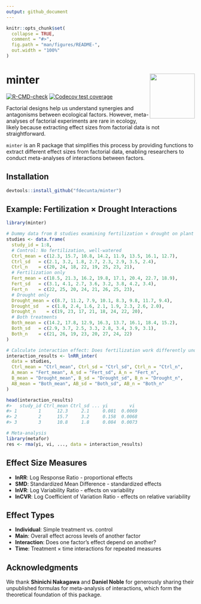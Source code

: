 ```yaml
---
output: github_document
---
```


<!-- README.md is generated from README.Rmd. Please edit that file -->

```r
knitr::opts_chunk$set(
  collapse = TRUE,
  comment = "#>",
  fig.path = "man/figures/README-",
  out.width = "100%"
)
```

# minter <img src="man/figures/minter_logo.png" align="right" width="120"/>

<!-- badges: start -->

[![R-CMD-check](https://github.com/fdecunta/minter/actions/workflows/R-CMD-check.yaml/badge.svg)](https://github.com/fdecunta/minter/actions/workflows/R-CMD-check.yaml) [![Codecov test coverage](https://codecov.io/gh/fdecunta/minter/graph/badge.svg)](https://app.codecov.io/gh/fdecunta/minter)

<!-- badges: end -->

Factorial designs help us understand synergies and antagonisms between ecological factors.
However, meta-analyses of factorial experiments are rare in ecology, likely because extracting effect sizes from factorial data is not straightforward.

`minter` is an R package that simplifies this process by providing functions to extract different effect sizes from factorial data, enabling researchers to conduct meta-analyses of interactions between factors.

## Installation

```r
devtools::install_github("fdecunta/minter")
```

## Example: Fertilization × Drought Interactions

```r
library(minter)

# Dummy data from 8 studies examining fertilization × drought on plant biomass
studies <- data.frame(
  study_id = 1:8,
  # Control: No fertilization, well-watered
  Ctrl_mean = c(12.3, 15.7, 10.8, 14.2, 11.9, 13.5, 16.1, 12.7),
  Ctrl_sd   = c(2.1, 3.2, 1.8, 2.7, 2.3, 2.9, 3.5, 2.4),
  Ctrl_n    = c(20, 24, 18, 22, 19, 25, 23, 21),
  # Fertilization only
  Fert_mean = c(18.5, 21.3, 16.2, 19.8, 17.1, 20.4, 22.7, 18.9),
  Fert_sd   = c(3.1, 4.1, 2.7, 3.6, 3.2, 3.8, 4.2, 3.4),
  Fert_n    = c(22, 25, 20, 24, 21, 26, 25, 23),
  # Drought only  
  Drought_mean = c(8.7, 11.2, 7.9, 10.1, 8.3, 9.8, 11.7, 9.4),
  Drought_sd   = c(1.8, 2.4, 1.6, 2.1, 1.9, 2.3, 2.6, 2.0),
  Drought_n    = c(19, 23, 17, 21, 18, 24, 22, 20),
  # Both treatments
  Both_mean = c(14.2, 17.8, 12.9, 16.3, 13.7, 16.1, 18.4, 15.2),
  Both_sd   = c(2.9, 3.7, 2.5, 3.3, 2.8, 3.4, 3.9, 3.1),
  Both_n    = c(21, 26, 19, 23, 20, 27, 24, 22)
)

# Calculate interaction effect: Does fertilization work differently under drought?
interaction_results <- lnRR_inter(
  data = studies,
  Ctrl_mean = "Ctrl_mean", Ctrl_sd = "Ctrl_sd", Ctrl_n = "Ctrl_n",
  A_mean = "Fert_mean", A_sd = "Fert_sd", A_n = "Fert_n", 
  B_mean = "Drought_mean", B_sd = "Drought_sd", B_n = "Drought_n",
  AB_mean = "Both_mean", AB_sd = "Both_sd", AB_n = "Both_n"
)

head(interaction_results)
#>   study_id Ctrl_mean Ctrl_sd ... yi        vi
#> 1        1      12.3     2.1     0.081  0.0069
#> 2        2      15.7     3.2     0.158  0.0068
#> 3        3      10.8     1.8     0.084  0.0073

# Meta-analysis
library(metafor)
res <- rma(yi, vi, ..., data = interaction_results)
```

## Effect Size Measures

-   **lnRR**: Log Response Ratio - proportional effects
-   **SMD**: Standardized Mean Difference - standardized effects\
-   **lnVR**: Log Variability Ratio - effects on variability
-   **lnCVR**: Log Coefficient of Variation Ratio - effects on relative variability

## Effect Types

-   **Individual**: Simple treatment vs. control
-   **Main**: Overall effect across levels of another factor
-   **Interaction**: Does one factor's effect depend on another?
-   **Time**: Treatment × time interactions for repeated measures

## Acknowledgments

We thank **Shinichi Nakagawa** and **Daniel Noble** for generously sharing their unpublished formulas for meta-analysis of interactions, which form the theoretical foundation of this package.
